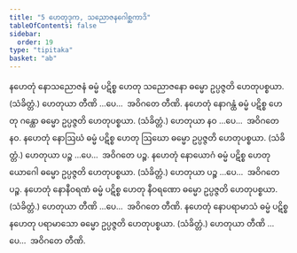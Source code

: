 ```yaml
---
title: "5 ဟေတုဒုက, သညောဇနဂေါစ္ဆကာဒိ"
tableOfContents: false
sidebar:
  order: 19
type: "tipitaka"
basket: "ab"
---
```



<DynamicBreadcrumb />

<Division number="20">

<Paragraph number="48">
နဟေတုံ နောသညောဇနံ ဓမ္မံ ပဋိစ္စ ဟေတု သညောဇနော ဓမ္မော ဥပ္ပဇ္ဇတိ ဟေတုပစ္စယာ. (သံခိတ္တံ.)
</Paragraph>

<Paragraph number="49">
ဟေတုယာ တီဏိ …ပေ…  အဝိဂတေ တီဏိ.
</Paragraph>

</Division>
<Division number="21">

<Paragraph number="50">
နဟေတုံ နောဂန္ထံ ဓမ္မံ ပဋိစ္စ ဟေတု ဂန္ထော ဓမ္မော ဥပ္ပဇ္ဇတိ ဟေတုပစ္စယာ. (သံခိတ္တံ.)
</Paragraph>

<Paragraph number="51">
ဟေတုယာ နဝ …ပေ…  အဝိဂတေ နဝ.
</Paragraph>

</Division>
<Division number="22">

<Paragraph number="52">
နဟေတုံ နောဩဃံ ဓမ္မံ ပဋိစ္စ ဟေတု ဩဃော ဓမ္မော ဥပ္ပဇ္ဇတိ ဟေတုပစ္စယာ. (သံခိတ္တံ.)
</Paragraph>

<Paragraph number="53">
ဟေတုယာ ပဉ္စ …ပေ…  အဝိဂတေ ပဉ္စ.
</Paragraph>

</Division>
<Division number="23">

<Paragraph number="54">
နဟေတုံ နောယောဂံ ဓမ္မံ ပဋိစ္စ ဟေတု ယောဂေါ ဓမ္မော ဥပ္ပဇ္ဇတိ ဟေတုပစ္စယာ. (သံခိတ္တံ.)
</Paragraph>

<Paragraph number="55">
ဟေတုယာ ပဉ္စ …ပေ…  အဝိဂတေ ပဉ္စ.
</Paragraph>

</Division>
<Division number="24">

<Paragraph number="56">
နဟေတုံ နောနီဝရဏံ ဓမ္မံ ပဋိစ္စ ဟေတု နီဝရဏော ဓမ္မော ဥပ္ပဇ္ဇတိ ဟေတုပစ္စယာ. (သံခိတ္တံ.)
</Paragraph>

<Paragraph number="57">
ဟေတုယာ တီဏိ …ပေ…  အဝိဂတေ တီဏိ.
</Paragraph>

</Division>
<Division number="25">

<Paragraph number="58">
နဟေတုံ နောပရာမာသံ ဓမ္မံ ပဋိစ္စ နဟေတု ပရာမာသော ဓမ္မော ဥပ္ပဇ္ဇတိ ဟေတုပစ္စယာ. (သံခိတ္တံ.)
</Paragraph>

<Paragraph number="59">
ဟေတုယာ တီဏိ …ပေ…  အဝိဂတေ တီဏိ.
</Paragraph>
</Division>